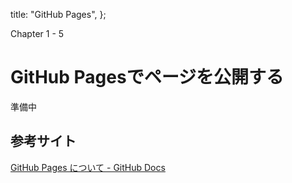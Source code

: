   title: "GitHub Pages",
};

Chapter 1 - 5

# GitHub Pagesでページを公開する

準備中

## 参考サイト

<a href="https://docs.github.com/ja/pages/getting-started-with-github-pages/about-github-pages">
  GitHub Pages について - GitHub Docs
</a>

